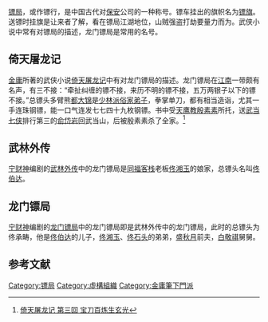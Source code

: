 [[镖局|镖局]]，或作镖行，是中国古代对[[保安|保安]]公司的一种称号。镖车挂出的旗帜名为[[镖旗|镖旗]]。送镖时挂旗是让来者了解，看在镖局江湖地位，山贼强盗打劫要量力而为。武侠小说中常有对镖局的描述，龙门镖局是常用的名号。
== 倚天屠龙记 ==
[[金庸|金庸]]所著的武侠小说[[倚天屠龙记|倚天屠龙记]]中有对龙门镖局的描述。龙门镖局在[[江南|江南]]一带颇有名声，有三不接：“牵扯纠缠的镖不接，来历不明的镖不接，五万两银子以下的镖不接。”总镖头多臂熊[[都大锦|都大锦]]是[[少林派|少林派]][[俗家弟子|俗家弟子]]，拳掌单刀，都有相当造诣，尤其一手连珠钢镖，能一口气连发七七四十九枚钢镖。书中受[[天鹰教|天鹰教]][[殷素素|殷素素]]所托，送[[武当七侠|武当七侠]]排行第三的[[俞岱岩|俞岱岩]]回武当山，后被殷素素杀了全家。<ref>[http://www.my285.com/wuxia/jinyong/yttlj/018.htm 倚天屠龙记 第三回 宝刀百炼生玄光]</ref>
== 武林外传 ==
[[宁财神|宁财神]]编剧的[[武林外传|武林外传]]中的龙门镖局是[[同福客栈|同福客栈]]老板[[佟湘玉|佟湘玉]]的娘家，总镖头名叫[[佟伯达|佟伯达]]。
== 龙门镖局 ==
[[宁财神|宁财神]]编剧的[[龙门镖局|龙门镖局]]中的龙门镖局即是武林外传中的龙门镖局，此时的总镖头为佟承畴，他是[[佟伯达|佟伯达]]的儿子，[[佟湘玉|佟湘玉]]、[[佟石头|佟石头]]的弟弟，[[盛秋月|盛秋月]]前夫，[[白敬祺|白敬祺]]舅舅。
== 参考文献 ==
{{Reflist}}

[[Category:镖局|Category:镖局]]
[[Category:虛構組織|Category:虛構組織]]
[[Category:金庸筆下門派|Category:金庸筆下門派]]